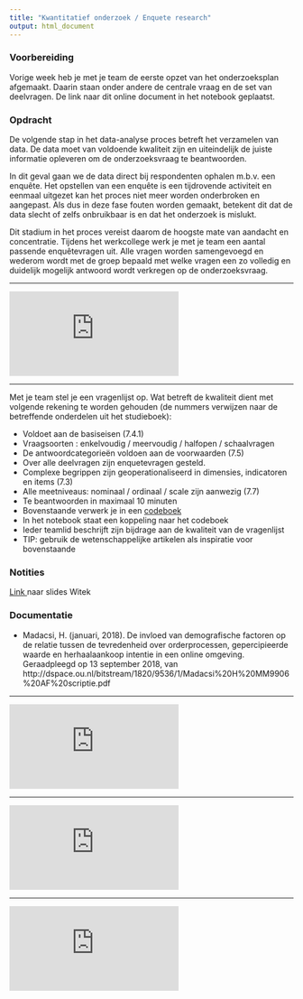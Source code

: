```yaml
---
title: "Kwantitatief onderzoek / Enquete research"
output: html_document
---
```


### Voorbereiding
Vorige week heb je met je team de eerste opzet van het onderzoeksplan afgemaakt. Daarin staan onder andere de centrale vraag en de set van deelvragen. De link naar dit online document in het notebook geplaatst.

### Opdracht

De volgende stap in het data-analyse proces betreft het verzamelen van data. De data moet van voldoende kwaliteit zijn en uiteindelijk de juiste informatie opleveren om de onderzoeksvraag te beantwoorden.

In dit geval gaan we de data direct bij respondenten ophalen m.b.v. een enquête. Het opstellen van een enquête is een tijdrovende activiteit en eenmaal uitgezet kan het proces niet meer worden onderbroken en aangepast. Als dus in deze fase fouten worden gemaakt, betekent dit dat de data slecht of zelfs onbruikbaar is en dat het onderzoek is mislukt.

Dit stadium in het proces vereist daarom de hoogste mate van aandacht en concentratie. Tijdens het werkcollege werk je met je team een aantal passende enquêtevragen uit. Alle vragen worden samengevoegd en wederom wordt met de groep bepaald met welke vragen een zo volledig en duidelijk mogelijk antwoord wordt verkregen op de onderzoeksvraag.
<hr>
<div class="resp-container">
<iframe class="resp-iframe" allowfullscreen="true" frameborder="0" mozallowfullscreen="true" src="https://docs.google.com/presentation/d/e/2PACX-1vQ2_72qzfCBiZpuS98PUzLodLo2u-rHDNx1j0Il-a2Dn1MT5MSLfP6Ut6qONmQ9ja3qN9x8iuSP65kw/embed?start=false&loop=false&delayms=3000" webkitallowfullscreen="true"></iframe>
</div>
<hr>
Met je team stel je een vragenlijst op. Wat betreft de kwaliteit dient met volgende rekening te worden gehouden (de nummers verwijzen naar de betreffende onderdelen uit het studieboek):

- Voldoet aan de basiseisen (7.4.1)
- Vraagsoorten : enkelvoudig / meervoudig / halfopen / schaalvragen
- De antwoordcategorieën voldoen aan de voorwaarden (7.5)
- Over alle deelvragen zijn enquetevragen gesteld.
- Complexe begrippen zijn geoperationaliseerd in dimensies, indicatoren en items (7.3)
- Alle meetniveaus: nominaal / ordinaal / scale zijn aanwezig (7.7)
- Te beantwoorden in maximaal 10 minuten
- Bovenstaande verwerk je in een <a href="http://www.medicine.mcgill.ca/epidemiology/joseph/pbelisle/CodebookCookbook/CodebookCookbook.pdf" target="_blank">codeboek</a>
- In het notebook staat een koppeling naar het codeboek
- Ieder teamlid beschrijft zijn bijdrage aan de kwaliteit van de vragenlijst
- TIP: gebruik de wetenschappelijke artikelen als inspiratie voor bovenstaande

### Notities

<a href="https://docs.google.com/presentation/d/e/2PACX-1vQzlWI0JdY1FUYDOaCy_ra2b55cX3CoCrSf6pSfMcAydz6szTAk33xW5lVBFruO-0e3Wjz1HrbIc6F7/pub?start=false&loop=false&delayms=3000" target="_blank">Link </a>naar slides Witek

### Documentatie
- Madacsi, H. (januari, 2018). De invloed van demografische factoren op de relatie tussen de tevredenheid over orderprocessen, gepercipieerde waarde en herhaalaankoop intentie in een online omgeving. Geraadpleegd op 13 september 2018, van http://dspace.ou.nl/bitstream/1820/9536/1/Madacsi%20H%20MM9906%20AF%20scriptie.pdf

<hr>
<div class="resp-container">
  <iframe class="resp-iframe" src="https://docs.google.com/presentation/d/e/2PACX-1vQyCn8P63KQRzq_BHRqw_kEyg8c4Qr5JmxFWLuq_4gFwPj5thky6NSwHaTUms0c0Tm8jW2tM9fiA1h3/embed?start=false&loop=false&delayms=3000" frameborder="0" allow="autoplay; encrypted-media" allowfullscreen></iframe>
</div>

<hr>
<div class="resp-container">
<iframe class="resp-iframe" src="https://www.youtube.com/embed/i-5U9F-KzBY" frameborder="0" allow="autoplay; encrypted-media" allowfullscreen></iframe>
</div>

<hr>
<div class="resp-container">
  <iframe class="resp-iframe" src="https://www.youtube.com/embed/pId_SIfO8mQ" frameborder="0" allow="autoplay; encrypted-media" allowfullscreen></iframe>
</div>
